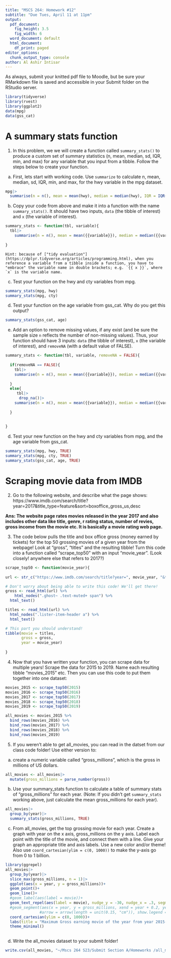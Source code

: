 ```yaml
---
title: "MSCS 264: Homework #12"
subtitle: "Due Tues, April 11 at 11pm"
output:
  pdf_document:
    fig_height: 3.5
    fig_width: 6
  word_document: default
  html_document:
    df_print: paged
editor_options: 
  chunk_output_type: console
author: Al Ashir Intisar
---
```


As always, submit your knitted pdf file to Moodle, but be sure your RMarkdown file is saved and accessible in your Submit folder on the RStudio server.

```r
library(tidyverse)
library(rvest)
library(ggplot2)
data(mpg)
data(gss_cat)
```

# A summary stats function

1. In this problem, we we will create a function called `summary_stats()` to produce a custom set of summary statistics (n, mean, median, sd, IQR, min, and max) for any variable that you input from a tibble. Follow the steps below to create your function.

(a) First, lets start with working code. Use `summarize` to calculate n, mean, median, sd, IQR, min, and max, for the hwy variable in the mpg dataset. 

```r
mpg|>
  summarise(n = n(), mean = mean(hwy), median = median(hwy), IQR = IQR(hwy), min = min(hwy), max = max(hwy))
```



(b) Copy your code from above and make it into a function with the name `summary_stats()`. It should have two inputs, `data` (the tibble of interest) and `x` (the variable of interest). 

```r
summary_stats <- function(tbl, variable){
  tbl|>
    summarise(n = n(), mean = mean({{variable}}), median = median({{variable}}), IQR = IQR({{variable}}), min = min({{variable}}), max = max({{variable}}))
    
}
```


    Hint: because of ["tidy evaluation"](https://dplyr.tidyverse.org/articles/programming.html), when you reference a variable from a tibble inside a function, you have to "embrace" the variable name in double brackets; e.g. `{{ x }}`, where `x` is the variable name.
    
    

    
(c) Test your function on the hwy and cty variables from mpg.

```r
summary_stats(mpg, hwy)
summary_stats(mpg, cty)
```



(d) Test your function on the age variable from gss_cat. Why do you get this output?

```r
summary_stats(gss_cat, age)
```



(e) Add an option to remove missing values, if any exist (and be sure the sample size `n` reflects the number of non-missing values).  Thus, your function should have 3 inputs: `data` (the tibble of interest), `x` (the variable of interest), and `removeNA` (with a default value of FALSE).  

```r
summary_stats <- function(tbl, variable, removeNA = FALSE){
  
  if(removeNA == FALSE){
    tbl|>
    summarise(n = n(), mean = mean({{variable}}), median = median({{variable}}), IQR = IQR({{variable}}), min = min({{variable}}), max = max({{variable}}))
    
  }
  else{
     tbl|>
      drop_na()|>
    summarise(n = n(), mean = mean({{variable}}), median = median({{variable}}), IQR = IQR({{variable}}), min = min({{variable}}), max = max({{variable}}))
    
  }
  
    
}
```



(d) Test your new function on the hwy and cty variables from mpg, and the age variable from gss_cat.

```r
summary_stats(mpg, hwy, TRUE)
summary_stats(mpg, cty, TRUE)
summary_stats(gss_cat, age, TRUE)
```



# Scraping movie data from IMDB

2. Go to the following website, and describe what the page shows: 
https://www.imdb.com/search/title?year=2017&title_type=feature&sort=boxoffice_gross_us,desc


**Ans: The website page rates movies released in the year 2017 and also includes other data like title, genre, r rating status, number of revies, gross income from the movie etc. It is basically a movie rating web page.**


3. The code below pulls the title and box office gross (money earned by tickets) for the top 50 grossing movies of a given year from the webpage! Look at "gross", "titles" and the resulting tibble! Turn this code into a function called "scrape_top50" with an input "movie_year". (Look closely! anywhere else that refers to 2017?)


```r
scrape_top50 <- function(movie_year){
  
url <- str_c("https://www.imdb.com/search/title?year=", movie_year, "&title_type=feature&sort=boxoffice_gross_us,desc")

# Don't worry about being able to write this code! We'll get there!
gross <- read_html(url) %>%
    html_nodes(".ghost~ .text-muted+ span") %>%
  html_text()

titles <- read_html(url) %>%
  html_nodes(".lister-item-header a") %>%
  html_text()

# This part you should understand!
tibble(movie = titles,
       gross = gross,
       year = movie_year)
  
}


```


4. Now that you have written your function, you can scrape data for multiple years! Scrape the data for 2015 to 2019. Name each resulting tibble "movies_2015" etc.  Then you can use this code to put them together into one dataset: 

```r
movies_2015 <- scrape_top50(2015)
movies_2016 <- scrape_top50(2016)
movies_2017 <- scrape_top50(2017)
movies_2018 <- scrape_top50(2018)
movies_2019 <- scrape_top50(2019)

all_movies <- movies_2015 %>%
  bind_rows(movies_2016) %>%
  bind_rows(movies_2017) %>%
  bind_rows(movies_2018) %>%
  bind_rows(movies_2019)
```


5. If you weren't able to get all_movies, you can read in the datset from our class code folder! Use either version to: 

a) create a numeric variable called "gross_millions", which is the gross in millions of US dollars.

```r
all_movies <- all_movies|>
  mutate(gross_millions = parse_number(gross))
```


b) Use your summary_stats function to calculate a table of summary stats of "gross_millions" for each year. 
(Note: If you didn't get `summary_stats` working above, just calculate the mean gross_millions for each year).

```r
all_movies|>
  group_by(year)|>
  summary_stats(gross_millions, TRUE)
```



c) From all_movies, get the top grossing movie for each year. Create a graph with year on the x axis, gross_millions on the y axis. Label each point with the title of the movie, and connect them with a line. Give your graph an appropriate title and axis labels. Use a new color and/or theme!
Also use   `coord_cartesian(ylim = c(0, 1000))` to make the y-axis go from 0 to 1 billion. 


```r
library(ggrepel)
all_movies|>
  group_by(year)|>
  slice_max(gross_millions, n = 1)|>
  ggplot(aes(x = year, y = gross_millions))+
  geom_point()+
  geom_line()+
  #geom_label(aes(label = movie))+
  geom_text_repel(aes(label = movie), nudge_y = -30, nudge_x = .3, segment.size = 0) +  # Add labels
  #geom_segment(aes(x = year, y = gross_millions, xend = year + 0.2, yend = gross_millions - 25), 
               #arrow = arrow(length = unit(0.15, "cm")), show.legend = FALSE)+
  coord_cartesian(ylim = c(0, 1000))+
  labs(title = "Maximum Gross earning movie of the year from year 2015-2019", x = "Year of release", y = "Gross earning in millions $")+
  theme_minimal()
  
```


d) Write the all_movies dataset to your submit folder!

```r
write.csv(all_movies, "~/Mscs 264 S23/Submit Section A/Homeworks /all_movies.csv")
```


